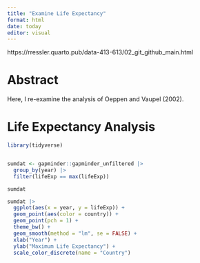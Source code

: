 ```yaml
---
title: "Examine Life Expectancy"
format: html
date: today
editor: visual
---
```


https://rressler.quarto.pub/data-413-613/02_git_github_main.html

# Abstract

Here, I re-examine the analysis of Oeppen and Vaupel (2002).

# Life Expectancy Analysis

```r
library(tidyverse)


sumdat <- gapminder::gapminder_unfiltered |>
  group_by(year) |>
  filter(lifeExp == max(lifeExp))

sumdat

sumdat |>
  ggplot(aes(x = year, y = lifeExp)) +
  geom_point(aes(color = country)) +
  geom_point(pch = 1) +
  theme_bw() +
  geom_smooth(method = "lm", se = FALSE) +
  xlab("Year") +
  ylab("Maximum Life Expectancy") +
  scale_color_discrete(name = "Country")
```
